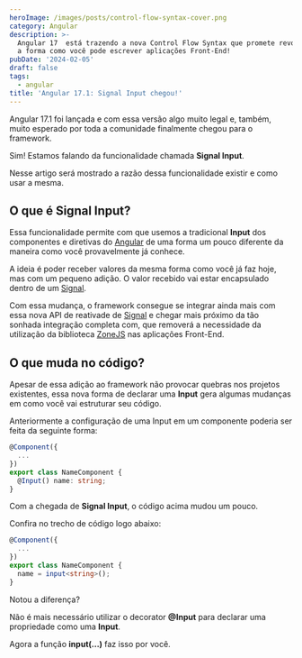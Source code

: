 ```yaml
---
heroImage: /images/posts/control-flow-syntax-cover.png
category: Angular
description: >-
  Angular 17  está trazendo a nova Control Flow Syntax que promete revolucionar
  a forma como você pode escrever aplicações Front-End!
pubDate: '2024-02-05'
draft: false
tags:
  - angular
title: 'Angular 17.1: Signal Input chegou!'
---
```



Angular 17.1 foi lançada e com essa versão algo muito legal e, também, muito esperado por toda a comunidade finalmente chegou para o framework.

Sim! Estamos falando da funcionalidade chamada **Signal Input**.

Nesse artigo será mostrado a razão dessa funcionalidade existir e como usar a mesma.

> <EmbedYtVideo src='https://www.youtube.com/embed/8t6OGv0EsRM?si=bEWhIA3GH181MUz4' />

## O que é Signal Input?

Essa funcionalidade permite com que usemos a tradicional **Input** dos componentes e diretivas do [Angular](https://angular.dev) de uma forma um pouco diferente da maneira como você provavelmente já conhece.

A ideia é poder receber valores da mesma forma como você já faz hoje, mas com um pequeno adição. O valor recebido vai estar encapsulado dentro de um [Signal](https://angular.dev/guide/signals#writable-signals).

Com essa mudança, o framework consegue se integrar ainda mais com essa nova API de reativade de [Signal](https://angular.dev/guide/signals#writable-signals) e chegar mais próximo da tão sonhada integração completa com, que removerá a necessidade da utilização da biblioteca [ZoneJS](https://github.com/angular/angular/tree/main/packages/zone.js) nas aplicações Front-End.

## O que muda no código?

Apesar de essa adição ao framework não provocar quebras nos projetos existentes, essa nova forma de declarar uma **Input** gera algumas mudanças em como você vai estruturar seu código.

Anteriormente a configuração de uma Input em um componente poderia ser feita da seguinte forma:

```ts
@Component({
  ...
})
export class NameComponent {
  @Input() name: string;
}
```

Com a chegada de **Signal Input**, o código acima mudou um pouco.

Confira no trecho de código logo abaixo:

```ts
@Component({
  ...
})
export class NameComponent {
  name = input<string>();
}
```

Notou a diferença?

Não é mais necessário utilizar o decorator **@Input** para declarar uma propriedade como uma **Input**.

Agora a função **input(...)** faz isso por você.
